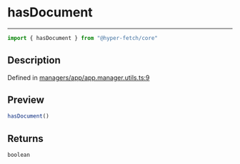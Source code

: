 

# hasDocument

<div class="api-docs__separator" data-reactroot="">

---

</div><div class="api-docs__import" data-reactroot="">

```ts
import { hasDocument } from "@hyper-fetch/core"
```

</div><div class="api-docs__section">

## Description

</div><div class="api-docs__description"><span class="api-docs__do-not-parse">



</span></div><p class="api-docs__definition">

Defined in [managers/app/app.manager.utils.ts:9](https://github.com/BetterTyped/hyper-fetch/blob/c44d728f/packages/core/src/managers/app/app.manager.utils.ts#L9)

</p><div class="api-docs__section">

## Preview

</div><div class="api-docs__preview fn">

```ts
hasDocument()
```

</div><div class="api-docs__section">

## Returns

</div><div class="api-docs__returns">

```ts
boolean
```

</div>